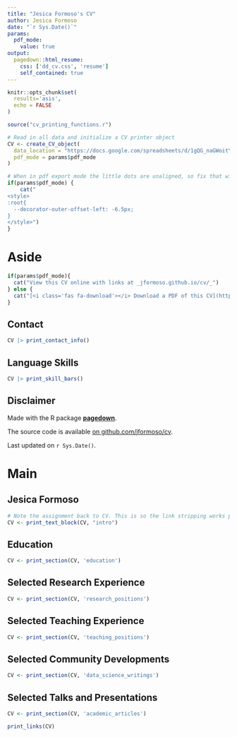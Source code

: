 ```yaml
---
title: "Jesica Formoso's CV"
author: Jesica Formoso
date: "`r Sys.Date()`"
params:
  pdf_mode:
    value: true
output:
  pagedown::html_resume:
    css: ['dd_cv.css', 'resume']
    self_contained: true
---
```


```r
knitr::opts_chunk$set(
  results='asis', 
  echo = FALSE
)

source("cv_printing_functions.r")

# Read in all data and initialize a CV printer object
CV <- create_CV_object(
  data_location = "https://docs.google.com/spreadsheets/d/1gQG_naGWoitYbnINjhXBsMrkWifvXBr_4PfxYvmp4mM/edit?gid=917338460#gid=917338460",  
  pdf_mode = params$pdf_mode
)


```


```r
# When in pdf export mode the little dots are unaligned, so fix that with some conditional CSS.
if(params$pdf_mode) {
    cat("
<style>
:root{
  --decorator-outer-offset-left: -6.5px;
}
</style>")
}
```


Aside
================================================================================

```r
if(params$pdf_mode){
  cat("View this CV online with links at _jformoso.github.io/cv/_")
} else {
  cat("[<i class='fas fa-download'></i> Download a PDF of this CV](https://github.com/jformoso/cv/raw/master/formoso_cv.pdf)")
}
```

Contact {#contact}
--------------------------------------------------------------------------------

```r
CV |> print_contact_info()
```



Language Skills {#skills}
--------------------------------------------------------------------------------

```r
CV |> print_skill_bars()
```



Disclaimer {#disclaimer}
--------------------------------------------------------------------------------

Made with the R package [**pagedown**](https://github.com/rstudio/pagedown). 

The source code is available [on github.com/jformoso/cv](https://github.com/jformoso/cv).

Last updated on `r Sys.Date()`.



Main
================================================================================

Jesica Formoso {#title}
--------------------------------------------------------------------------------

```r
# Note the assignment back to CV. This is so the link stripping works properly in PDF mode
CV <- print_text_block(CV, "intro") 
```



Education {data-icon=graduation-cap data-concise=true}
--------------------------------------------------------------------------------

```r
CV <- print_section(CV, 'education')
```



Selected Research Experience {data-icon=laptop}
--------------------------------------------------------------------------------

```r
CV <- print_section(CV, 'research_positions')
```




Selected Teaching Experience {data-icon=chalkboard-teacher}
--------------------------------------------------------------------------------


```r
CV <- print_section(CV, 'teaching_positions')
```



Selected Community Developments {data-icon=users}
--------------------------------------------------------------------------------


```r
CV <- print_section(CV, 'data_science_writings')
```



Selected Talks and Presentations {data-icon=book}
--------------------------------------------------------------------------------

```r
CV <- print_section(CV, 'academic_articles')
```



```r
print_links(CV)
```

